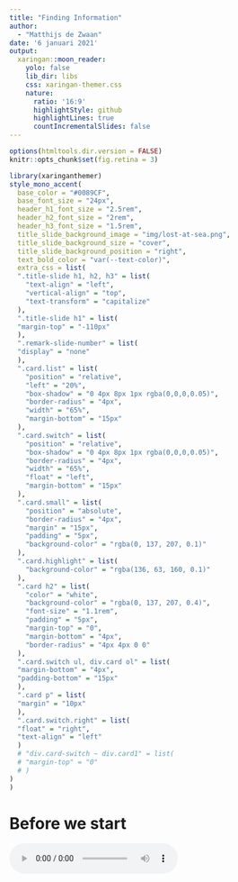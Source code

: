 ```yaml
---
title: "Finding Information"
author: 
  - "Matthijs de Zwaan"
date: '6 januari 2021'
output:
  xaringan::moon_reader:
    yolo: false
    lib_dir: libs
    css: xaringan-themer.css
    nature:
      ratio: '16:9'
      highlightStyle: github
      highlightLines: true
      countIncrementalSlides: false
---
```


```r
options(htmltools.dir.version = FALSE)
knitr::opts_chunk$set(fig.retina = 3)
```

```r
library(xaringanthemer)
style_mono_accent(
  base_color = "#0089CF",
  base_font_size = "24px",
  header_h1_font_size = "2.5rem",
  header_h2_font_size = "2rem",
  header_h3_font_size = "1.5rem",
  title_slide_background_image = "img/lost-at-sea.png",
  title_slide_background_size = "cover",
  title_slide_background_position = "right",
  text_bold_color = "var(--text-color)",
  extra_css = list(
  ".title-slide h1, h2, h3" = list(
    "text-align" = "left",
    "vertical-align" = "top",
    "text-transform" = "capitalize"
  ),
  ".title-slide h1" = list(
  "margin-top" = "-110px"
  ),
  ".remark-slide-number" = list(
  "display" = "none"
  ),
  ".card.list" = list(
    "position" = "relative",
    "left" = "20%",
    "box-shadow" = "0 4px 8px 1px rgba(0,0,0,0.05)",
    "border-radius" = "4px",
    "width" = "65%",
    "margin-bottom" = "15px"
  ),
  ".card.switch" = list(
    "position" = "relative",
    "box-shadow" = "0 4px 8px 1px rgba(0,0,0,0.05)",
    "border-radius" = "4px",
    "width" = "65%",
    "float" = "left",
    "margin-bottom" = "15px"
  ),
  ".card.small" = list(
    "position" = "absolute",
    "border-radius" = "4px",
    "margin" = "15px",
    "padding" = "5px",
    "background-color" = "rgba(0, 137, 207, 0.1)"
  ),
  ".card.highlight" = list(
    "background-color" = "rgba(136, 63, 160, 0.1)"
  ),
  ".card h2" = list(
    "color" = "white",
    "background-color" = "rgba(0, 137, 207, 0.4)",
    "font-size" = "1.1rem",
    "padding" = "5px",
    "margin-top" = "0",
    "margin-bottom" = "4px",
    "border-radius" = "4px 4px 0 0"
  ),
  ".card.switch ul, div.card ol" = list(
  "margin-bottom" = "4px",
  "padding-bottom" = "15px"
  ),
  ".card p" = list(
  "margin" = "10px"
  ),
  ".card.switch.right" = list(
  "float" = "right",
  "text-align" = "left"
  )
  # "div.card-switch ~ div.card1" = list(
  # "margin-top" = "0"
  # )
)
)
```

# Before we start
<audio controls>
  <source src="audio/test.ogg" type="audio/ogg">
  <source src="audio/test.mp3" type="audio/mpeg">
Your browser does not support the audio element.
</audio>
---
class:inverse

# Why do you need information?
---

# Why do you need information?
<div class="card switch">
<h2>Context</h2>
<p>How does this work fit into other discussions?</p>
<p>What arguments were made previously?</p>
</div>

<div class="card switch right">
<h2>Motivation</h2>
<p>Why is this work important / interesting?</p>
</div>

<div class="card switch">
<h2>Novelty</h2>
<p>You can only argue that your work adds something new if you first show what has been done before.</p>
</div>

---
class:inverse

# Where can you find information?

---

# Where can you find information?
<span class="card small" style="top:48%;left:27%">Personal blogs, vlogs, etc</span>
<span class="card small" style="top:35%;left:74%">Company websites</span>
<span class="card small" style="top:26%;left:69%">(Inter)national organisations</span>
<span class="card small" style="top:30%;left:11%">Newspapers & magazines</span>
<span class="card small" style="top:60%;left:62%">Your friends after a night<br>on the town</span>
<span class="card small" style="top:40%;left:58%">Wikipedia</span>
<span class="card small" style="top:80%;left:22%">Political parties</span>
<span class="card small" style="top:61%;left:26%">Social media</span>
<span class="card small" style="top:29%;left:53%">Documentaries</span>
<span class="card small" style="top:72%;left:51%">Academic studies</span>
---

# Aspects of information

<div class="card list" style="margin-top:100px;margin-bottom:50px;">
    <h2>Time versus trust</h2>
    <p>How difficult is it to check the information?</p>
    <p>How much time does it take?</p>
</div>

<div class="card list">
    <h2>Objectives</h2>
    <p>Why was the information provided?<br>Persuasion or information?</p>
</div>

---

# Where can you find information?

<div class="card list" style="position:relative;top:10%;">
    <h2>Search broadly</h2>
    <p>No need to limit yourself to academic studies</p>
    <p>Different sources can answer different kinds of questions</p>
    <p>Be aware of your information source and its limits.</p>
</div>

---

# Where can you find information?

<div class="card switch">
    <h2>Interesting topics & relevant discussions</h2>
    <p>
        Social media (Twitter)</br>
        Newspapers & magazines
    </p>
</div>

<div class="card switch right">
    <h2>Opinions & points of view</h2>
    <p>NGOs, political organizations, companies</p>
</div>

<div class="card switch">
    <h2>Background info</h2>
    <p>Wikipedia</br>
        Textbooks, handbooks</p>
</div>

<div class="card switch right">
    <h2>Detailed analysis, &ldquo;proof&rdquo;</h2>
    <p>Academic books/articles</p>
</div>
---

class:inverse

# Finding information<br>from different sources

---

# Finding information<br>from different sources
<span class="card small" style="top:48%;left:27%">Personal blogs, vlogs, etc</span>
<span class="card small" style="top:35%;left:74%">Company websites</span>
<span class="card small" style="top:26%;left:69%">(Inter)national organisations</span>
<span class="card small highlight" style="top:30%;left:11%">Newspapers & magazines</span>
<span class="card small" style="top:60%;left:62%">Your friends after a night<br>on the town</span>
<span class="card small" style="top:40%;left:58%">Wikipedia</span>
<span class="card small" style="top:80%;left:22%">Political parties</span>
<span class="card small" style="top:61%;left:26%">Social media</span>
<span class="card small" style="top:29%;left:53%">Documentaries</span>
<span class="card small highlight" style="top:72%;left:51%">Academic studies</span>

---
layout: false

# Access to information

<div class="card list" style="margin-top:80px;margin-bottom:50px;">
    <h2>On campus</h2>
    <p>
        Should have access automatically<br>
        If not: Log on to VUnet<br>
        But: <i>no one is on campus...</i>
    </p>
</div>

<div class="card list">
    <h2>Off campus</h2>
    <p>
        Log on to VUnet<br>
        Search materials using <a href="#libsearch">Libsearch</a><br>
        See <a href="https://ub.vu.nl/en/search-help/off-campus-access/index.aspx" target=_blank>this information</a>.
    </p>
</div>

---
name: template-nexis

# Finding information in<br>magazines & newspapers

<div class="card list">
    <h2>Options</h2>
    <p>Browse the paper</p>
    <p>Search the website</p>
    <p>Search Nexis Uni</p>
</div>

---
name:nexis

# Nexis Uni

<a href="http://linker2.worldcat.org/?jHome=https%3A%2F%2Fvu-nl.idm.oclc.org%2Flogin%3Furl%3Dhttp%3A%2F%2Fwww.nexisuni.com&linktype=best">![](img/nexis-uni.png)</a>

---
# Getting started with Nexis Uni

.center[
These tutorials can help you find your way in Nexis Uni.

<iframe width="420" height="315" src="https://www.youtube.com/embed/YiT94DEAcw0?controls=0"></iframe>

<iframe width="420" height="315" src="https://www.youtube.com/embed/MYaheJh57N0?controls=0"></iframe>

]

- Also see [https://libguides.vu.nl/nexis-uni]()
- [Skip ahead](#search-title) for search methods

---

# Finding academic publications

<a href="#google">
    <img src="img/google-scholar.png" alt="Google Scholar logo" style="display:block;position:absolute;left:10%;top:25%;width:500;">
</a>

<a href="#libsearch">
    <img src="img/libsearch.png" alt="Libsearch logo" style="display:block;position:absolute;left:30%;top:58%;width:500;">
</a>

<a href="#scopus">
    <img src="img/scopus.jpg" alt="Scopus logo" style="display:block; position:absolute; left:55%; top:75%; width:500;">
</a>
---
name:google

# Finding academic publications:<br>Google Scholar

<a href="https://scholar.google.nl/" target=_blank>
    <img src="img/google-scholar.png" alt="Google Scholar logo" style="display:block; margin-left: auto;margin-right:auto; width:40%;">
</a>

<div style="position:absolute; left: 30%; width:60%; bottom:5%">
    <p>&#x1F60D; Easy to use</p>

    <p>&#x1F914; Results not consistent or transparent</p>

    <p>&#x1F914; Many sources, no quality assessment</p>
</div>
---
name:libsearch

# Finding academic publications:<br>VU Libsearch

<a href="https://vu.on.worldcat.org/discovery" target=_blank>
    <img src="img/libsearch.png" alt="Libsearch logo" style="display:block; margin-left: auto;margin-right: auto; width:40%;">
</a>

<div style="position:absolute; left: 30%;width:60%;bottom:5%">
    <p>&#x1F60D; Access & availability of materials are clear</p>
    <p>&#x1F60D; Includes books, data, other resources</p>
    <p>&#x1F914; Not easy to use</p>
</div>

---
name:scopus

# Finding academic publications:<br>Scopus

<a href="https://libguides.vu.nl/scopus" target=_blank>
    <img src="img/scopus.jpg" alt="Scopus logo" style="display:block; margin-left: auto;margin-right: auto; width:40%;">
</a>

<div style="position:absolute; left: 30%; width:60%;bottom:5%">
    <p>&#x1F60D; Easy to use.</p>
    <p>&#x1F60D; &ldquo;Advanced search&rdquo; very good for filtering</p>
    </p>&#x1F914; <span style="text-align:left;">Only <a href="https://en.wikipedia.org/wiki/Scholarly_peer_review" target=_blank>peer-reviewed</a> materials:<br>
        &emsp; - Indication of quality<br>
        &emsp; - Not very recent
        </p>
</div>

--

<img src="img/recommended.png" style="opacity:.7;width:20%;position:absolute;right:20%;top:30%;z-index:1;transform:rotate(355deg);">

---
# Getting started with Scopus

.center[
<iframe width="420" height="315" src="https://www.youtube.com/embed/-VE3ADZvoUY?controls=0"></iframe>

<iframe width="420" height="315" src="https://www.youtube.com/embed/0oQ5qsDMoFE?controls=0"></iframe>
]

- Scopus provides a number of other [tutorials](https://service.elsevier.com/app/answers/detail/a_id/14799/supporthub/scopus/)
- [Useful guide](https://libguides.library.uu.nl/scopus_en/) (<strong>NB!</strong> From Utrecht University Library, links do not always work for VU students!)
- [Skip ahead](#search-title) for search methods
---
name:search-title
class:inverse

# How to search

---
layout: true

# How to search: &ldquo;building blocks&rdquo;

---
<div class="pull-left">

    <!-- Venn diagram 1:set up -->
    <svg xmlns="http://www.w3.org/2000/svg" viewBox="0 0 225 110">
        <circle cx="55" cy="55" r="50" style="fill:none; stroke:#0089CF;stroke-width:2" />

        <text x="55" y="55" style="font-size:.65rem; text-anchor: middle; dominant-baseline: middle">
            A:Brexit
        </text>

        <circle cx="167" cy="55" r="50" style="fill:none; stroke:#0089CF;stroke-width:2" />

        <text x="167" y="55" style="font-size:.65rem; text-anchor: middle; dominant-baseline: middle">
            B:Migration
        </text>
    </svg>

</div>

<div class="pull-right">

    <div class="card switch right" style="width:100%;">
        <h2>Example:</h2>
        <p>How will <em>Brexit</em> affect <em>migration</em> patterns?</p>
    </div>
</div>

---

<div class="pull-left">
    <!-- Venn diagram 2:A AND B -->
    <svg xmlns="http://www.w3.org/2000/svg" viewBox="0 0 225 110">
        <circle cx="79" cy="55" r="50" style="fill:none; stroke:#0089CF;stroke-width:2;" />

        <circle cx="143" cy="55" r="50" style="fill:none; stroke:#0089CF;stroke-width:2;" />

        <text x="69" y="55" style="font-size:.65rem; fill:#000000;text-anchor:middle; dominant-baseline:middle;">
            A
        </text>

        <text x="153" y="55" style="font-size:.65rem; fill:#000000;text-anchor:middle; dominant-baseline:middle;">
            B
        </text>

        <path d="m 108.4236,89.437941 c -7.26737,-7.326681 -12.019366,-16.6304 -13.696252,-26.815277 -0.652872,-3.965339 -0.652872,-11.279989 0,-15.245328 1.677215,-10.186874 6.440672,-19.515688 13.716792,-26.863111 l 2.50908,-2.533668 2.11058,2.081567 c 6.61989,6.528884 11.13458,14.377824 13.35059,23.210446 1.81282,7.225601 1.81282,16.229259 0,23.454859 -2.21497,8.828479 -6.73137,16.682354 -13.34279,23.202691 l -2.10278,2.073812 z" style="fill:#0089CF; stroke:#0089CF;stroke-width:2;" />

    </svg>
</div>

<div class="pull-right">
    <div class="card switch right" style="width:100%;">
        <h2>&ldquo;Boolean operators&rdquo;: <b>AND</b></h2>
        <p><i>A</i> AND <i>B</i></p>
        <p><i>Brexit</i> AND <i>migration</i></p>
        <p>Selects articles that mention <i>both</i> Brexit and migration.</p>
        <p>Fewer results, more precise.</p>
    </div>
</div>
---

<div class="pull-left">
    <!-- Venn diagram 3:A OR B -->
    <svg xmlns="http://www.w3.org/2000/svg" viewBox="0 0 225 110">
        <circle cx="79" cy="55" r="50" style="fill:#0089CF; stroke:#0089CF;stroke-width:2;" />
        <circle cx="143" cy="55" r="50" style="fill:#0089CF; stroke:#0089CF;stroke-width:2;" />
        <text x="69" y="55" style="font-size:.65rem; fill:white;text-anchor:middle; dominant-baseline:middle;">
            A
        </text>
        <text x="153" y="55" style="font-size:.65rem; fill:white;text-anchor:middle; dominant-baseline:middle;">
            B
        </text>
    </svg>
</div>

<div class="pull-right">
    <div class="card switch right" style="width:100%;">
        <h2>&ldquo;Boolean operators&rdquo;: <b>OR</b></h2>
        <p><i>A</i> OR <i>B</i></p>
        <p><i>Brexit</i> OR <i>migration</i></p>
        <p>Selects articles that mention <i>either</i> Brexit or migration.</p>
        <p>More results, less precise.</p>
    </div>
</div>
---
<div class="pull-left">
    <!-- Venn diagram 4:A AND B AND C -->
    <svg xmlns="http://www.w3.org/2000/svg" viewBox="0 0 225 155">

        <circle cx="54" cy="54" r="50" style="fill:none; stroke:#0089CF;stroke-width:2;" />
        <circle cx="118" cy="54" r="50" style="fill:none; stroke:#0089CF;stroke-width:2;" />
        <circle cx="86" cy="100" r="50" style="fill:none; stroke:#0089CF;stroke-width:2;" />
        <text x="45" y="54" style="font-size:.65rem; fill:#000000;text-anchor:middle; dominant-baseline:middle;">
            A
        </text>
        <text x="127" y="54" style="font-size:.65rem; fill:#000000;text-anchor:middle; dominant-baseline:middle;">
            B
        </text>
        <text x="86" y="109" style="font-size:.65rem; fill:#000000;text-anchor:middle; dominant-baseline:middle;">
            C
        </text>
        <path d="M 83.2594,88.287999 C 77.137814,82.010888 72.950815,74.689762 70.819746,66.5368 69.748383,62.438017 69.39371,60.076543 69.361399,56.826874 l -0.02729,-2.744388 2.27655,-0.728637 c 9.009037,-2.883448 19.827897,-2.883159 28.828911,7.72e-4 l 2.27655,0.729408 -0.0364,2.42157 c -0.16694,11.097295 -5.524178,23.284926 -14.000179,31.850182 -1.286251,1.299792 -2.498398,2.363409 -2.69366,2.363585 -0.195263,1.79e-4 -1.422171,-1.093936 -2.726464,-2.431367 z" style="fill:#0089CF; stroke:#0089CF;stroke-width:2;" />

    </svg>

</div>

<div class="pull-right">

    <div class="card switch right" style="width:100%;">
        <h2>&ldquo;Boolean operators&rdquo;</h2>
        <p><i>A</i> AND <i>B</i> AND <i>C</i></p>
        <p><i>Brexit</i> AND <i>migration</i> AND &quot;<i>economic growth</i>&quot;</p>
        <p>Combine as many search terms as needed.</p>
    </div>
</div>
---
<!-- Diagram: How to use AND and OR -->
<svg xmlns="http://www.w3.org/2000/svg" viewBox="0 0 255 75">
    <defs>
        <marker id="arrow" viewBox="0 0 20 10" refX="1" refY="5" markerUnits="strokeWidth" markerWidth="6" markerHeight="6" orient="auto-start-reverse">
            <path d="M 0 0 L 10 5 L 0 10 z" style="fill:#0089CF; stroke:none;" >
        </marker>
</defs>
    <g id="g-brexit">
        <rect x="1" y="23.5" width="50" height="20" style="fill: #0089CF; fill-opacity:0.8; stroke: #0089CF; stroke-width:1; stroke-opacity: 1;" />
        <text x="6" y="33.5" style="font-size: .6rem; fill-opacity: 1; stroke: none;fill: white; text-anchor: start; dominant-baseline: middle;">
            Brexit
        </text>
    </g>
    <g id="g-and">
        <path d="m 61 33.5 h 40" style="fill: #0089CF;fill-opacity: 1;stroke: #0089CF;stroke-width: 2;stroke-opacity: 1;marker-start: url(#arrow);marker-end: url(#arrow);" />
        <text x="81" y="33.5" style="font-size: .6rem;fill-opacity: 1;stroke: none;fill:#000000;text-anchor: middle;dominant-baseline: alphabetic;">
            AND
        </text>
    </g>
    <g id="g-or">
        <path d="m 114 10 v 40" style="fill: #0089CF;fill-opacity: 1;stroke: #0089CF;stroke-width: 2;stroke-opacity: 1;marker-start: url(#arrow);marker-end: url(#arrow);" />
        <text x="114" y="25" transform="rotate(90 114,25)" style="font-size: .6rem;fill-opacity: 1;stroke: none;fill:#000000;text-anchor: middle;dominant-baseline: alphabetic;">
            OR
        </text>
    </g>
    <g id="g-migration">
        <rect x="131" y="5" width="120" height="20" style="fill: #0089CF; fill-opacity:0.8; stroke: #0089CF; stroke-width:1; stroke-opacity: 1;" />
        <text x="133" y="15" style="font-size: .6rem; fill-opacity: 1; stroke: none;fill: white; text-anchor: start; dominant-baseline: middle;">
            migration
        </text>
    </g>
    <g id="g-mobility">
        <rect x="131" y="42" width="120" height="20" style="fill: #0089CF; fill-opacity:0.8; stroke: #0089CF; stroke-width:1; stroke-opacity: 1;" />
        <text x="133" y="52" style="font-size: .6rem; fill-opacity: 1; stroke: none;fill: white; text-anchor: start; dominant-baseline: middle;">
            "labo?r mobility"
        </text>
    </g>
</svg>

- Use &ldquo;AND&rdquo; to combine the key concepts of your research question.
- Use &ldquo;OR&rdquo; to combine the different terms that can be used to describe those concepts.<br>Different authors can use different words to describe similar concepts!
- Start broadly, narrow down results as necessary.
---
<div class="card list"><h2>Parentheses <b>(</b>...<b>)</b></h2><p>For grouping: <span style="font-family:monospace">A AND (B OR C)</span></p></div>
<div class="card list"><h2>Quotes <b>&quot;</b>...<b>&quot;</b></h2><p>For phrases: <span style="font-family:monospace">"labour mobility"</span></p></div>
<div class="card list"><h2>Wildcards <b>?</b>,<b>&#42;</b></h2><p>For one or more characters: <span style="font-family:monospace">colo?r</span></p></div>
<div class="card list"><h2>Careful!</h2><p>Exact usage may differ between search engines!</p></div>
---
layout:false
name: snowball
# How to search: &ldquo;snowball&rdquo;
<div class="card switch">
<h2>Backward snowball</h2>
<p>Which articles were used for this research?</p>
<p>Check the list of references at the end of an article.</p>
</div>

<div class="card switch right">
<h2>Forward snowball</h2>
<p>How was this article used in other research?</p>
<p>&ldquo;Cited by&rdquo; options in eg Scopus or Google Scholar</p>
</div>
---
template:snowball
<div style="position:absolute;width:100%; display:flex; justify-content:center;">
<iframe src="https://giphy.com/embed/V0cSLsFbRO7SM" width="576" height="375" frameBorder="0" class="giphy-embed" allowFullScreen></iframe>
<p><a href="https://giphy.com/gifs/V0cSLsFbRO7SM">&ensp;via GIPHY</a></p>
</div>

---
template: snowball
<div class="card switch">
<h2 style="background-color:red">Useful, but dangerous</h2>
<p>After only two &ldquo;generations&rdquo;, already hundreds of references</p>
<p>Easy to get lost if you don't know what you're looking for.</p>
</div>

---
# A suggested workflow

<div style="display:flex; justify-content:center; align-items: center;">
<img src="img/workflow.svg" alt="" width="80%">
<div>
---
name: tips
# Finding information: Tips &amp; tricks

<div class="card switch" style="width:70%">
    <h2>Not a linear process</h2>
    <p>Adjust your search terms as needed. Takes time!</p>
</div>

<div class="card switch right" style="width:70%">
    <h2>Make a logbook!</h2>
    <p>Keep track of your searches.<br>
    Some search engines provide options if you make an account.</p>
</div>

<div class="card switch" style="width:70%">
    <h2>Each search engine differs slightly</h2>
    <p>Check the manuals</p>
</div>

<div class="card switch right" style="width:70%">
    <h2>&ldquo;<a href="https://quoteinvestigator.com/2013/03/06/artists-steal/">Good artists copy; great artists steal</a>&rdquo;</h2>
    <p>Good academics steal and leave fingerprints.</br>
    {{ content }}&nbsp;</p>
</div>
---
template: tips

<span style="color:red;">Do not plagiarize!</span>
---

# Finding information: more support

<div class="card switch">
    <h2 style="text-transform:lowercase;"><a href="https://ub.vu.nl">ub.vu.nl</a></h2>
    <p>Information, opening hours, news</p>
</div>

<div class="card switch right">
    <h2><a href="https://libguides.vu.nl/">Online guides</a></h2>
    <p>For more tips & tricks</p>
</div>

<div class="card switch">
    <h2><a href="https://vu-nl.libcal.com/">Events & workshops</a></h2>
    <p>Finding literature and data, reference software, ...</p>
</div>

<div class="card switch right">
    <h2 style="text-transform:lowercase;"><a href="mailto:vraag.ub@vu.nl">vraag.ub@vu.nl</a></h2>
    <p>For questions on access, availability, etc.</p>
</div>
---
background-image:url("img/lost-at-sea.png")
background-position: center
background-size: cover
---
background-image:url("img/in-control.png")
background-position: center
background-size: cover
